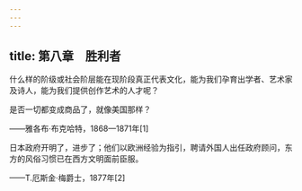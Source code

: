 ```yaml
---
---
---
```

title: 第八章　胜利者
---




什么样的阶级或社会阶层能在现阶段真正代表文化，能为我们孕育出学者、艺术家及诗人，能为我们提供创作艺术的人才呢？

是否一切都变成商品了，就像美国那样？

——雅各布·布克哈特，1868—1871年[1]

日本政府开明了，进步了；他们以欧洲经验为指引，聘请外国人出任政府顾问，东方的风俗习惯已在西方文明面前臣服。

——T.厄斯金·梅爵士，1877年[2]